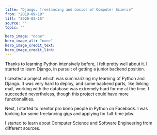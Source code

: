 ---
title: "Django, freelancing and basics of Computer Science"
from: "2019-09-19"
till: "2020-03-15"
source: ""
topic: ""

hero_image: "none"
hero_image_alt: "none"
hero_image_credit_text: 
hero_image_credit_link: 
---

Thanks to learning Python intensively before, I felt pretty well
about it. I started to learn Django, in pursuit
of getting a junior backend position.

I created a project which was summarizing my learning of Python and Django.
It was very hard to deploy, and some backend parts, like
linking mail, working with the database was extremely hard
for me at the time. I succeeded nevertheless, though
this project could have more functionalities.

Next, I started to mentor pro bono people in Python on 
Facebook. I was looking for some freelancing gigs and applying for full-time jobs.

I started to learn about Computer Science and Software Engineering from different sources.